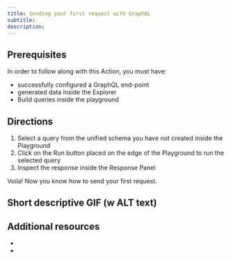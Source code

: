 ```yaml
---
title: Sending your first request with GraphQL
subtitle:
description:
---
```


## Prerequisites

In order to follow along with this Action, you must have:

- successfully configured a GraphQL end-point
- generated data inside the Explorer
- Build queries inside the playground

## Directions

1. Select a query from the unified schema you have not created inside the Playground
2. Click on the Run button placed on the edge of the Playground to run the selected query
3. Inspect the response inside the Response Panel

Voila! Now you know how to send your first request.

## Short descriptive GIF (w ALT text)

## Additional resources

-
-
